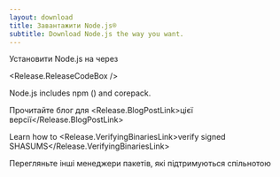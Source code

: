 ```yaml
---
layout: download
title: Завантажити Node.js®
subtitle: Download Node.js the way you want.
---
```


<section>
  Установити Node.js <Release.VersionDropdown /> на  <Release.OperatingSystemDropdown /> через <Release.PlatformDropdown />

  <Release.ReleaseCodeBox />
</section>

<section>
  Node.js includes <LinkWithArrow href="https://npmjs.com">npm</LinkWithArrow> (<Release.NpmVersion />) and corepack.

Прочитайте блог для <Release.BlogPostLink>цієї версії</Release.BlogPostLink>

Learn how to <Release.VerifyingBinariesLink>verify signed SHASUMS</Release.VerifyingBinariesLink>

Перегляньте інші <LinkWithArrow href="/download/package-manager/all">менеджери пакетів</LinkWithArrow>, які підтримуються спільнотою

</section>
